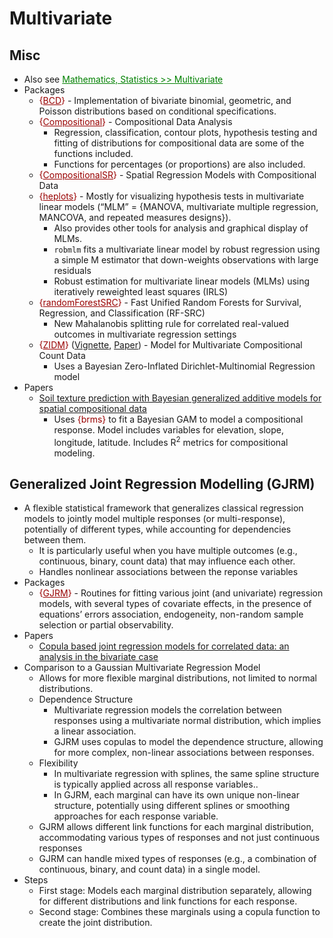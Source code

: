 # Multivariate {#sec-reg-multivar .unnumbered}

## Misc {#sec-reg-multivar-misc .unnumbered}

-   Also see [Mathematics, Statistics \>\> Multivariate](mathematics-statistics.qmd#sec-math-statc-desc-multiv){style="color: green"}
-   Packages
    -   [{]{style="color: #990000"}[BCD](https://cran.r-project.org/web/packages/BCD/index.html){style="color: #990000"}[}]{style="color: #990000"} - Implementation of bivariate binomial, geometric, and Poisson distributions based on conditional specifications.
    -   [{]{style="color: #990000"}[Compositional](https://cran.r-project.org/web/packages/Compositional/index.html){style="color: #990000"}[}]{style="color: #990000"} - Compositional Data Analysis
        -   Regression, classification, contour plots, hypothesis testing and fitting of distributions for compositional data are some of the functions included.
        -   Functions for percentages (or proportions) are also included.
    -   [{]{style="color: #990000"}[CompositionalSR](https://cran.r-project.org/web/packages/CompositionalSR/index.html){style="color: #990000"}[}]{style="color: #990000"} - Spatial Regression Models with Compositional Data
    -   [{]{style="color: #990000"}[heplots](https://friendly.github.io/heplots/){style="color: #990000"}[}]{style="color: #990000"} - Mostly for visualizing hypothesis tests in multivariate linear models (“MLM” = {MANOVA, multivariate multiple regression, MANCOVA, and repeated measures designs}).
        -   Also provides other tools for analysis and graphical display of MLMs.
        -   `robmlm` fits a multivariate linear model by robust regression using a simple M estimator that down-weights observations with large residuals
        -   Robust estimation for multivariate linear models (MLMs) using iteratively reweighted least squares (IRLS)
    -   [{]{style="color: #990000"}[randomForestSRC](https://www.randomforestsrc.org/){style="color: #990000"}[}]{style="color: #990000"} - Fast Unified Random Forests for Survival, Regression, and Classification (RF-SRC)
        -   New Mahalanobis splitting rule for correlated real-valued outcomes in multivariate regression settings
    -   [{]{style="color: #990000"}[ZIDM](https://github.com/mkoslovsky/ZIDM){style="color: #990000"}[}]{style="color: #990000"} ([Vignette](https://github.com/mkoslovsky/ZIDM/blob/main/vignettes/ZIDM-vignette.pdf), [Paper](https://arxiv.org/abs/2302.12283)) - Model for Multivariate Compositional Count Data
        -   Uses a Bayesian Zero-Inflated Dirichlet-Multinomial Regression model
-   Papers
    -   [Soil texture prediction with Bayesian generalized additive models for spatial compositional data](https://arxiv.org/abs/2508.07708)
        -   Uses [{brms}]{style="color: #990000"} to fit a Bayesian GAM to model a compositional response. Model includes variables for elevation, slope, longitude, latitude. Includes R^2^ metrics for compositional modeling.

## Generalized Joint Regression Modelling (GJRM) {#sec-reg-multivar-gjrm .unnumbered}

-   A flexible statistical framework that generalizes classical regression models to jointly model multiple responses (or multi-response), potentially of different types, while accounting for dependencies between them.
    -   It is particularly useful when you have multiple outcomes (e.g., continuous, binary, count data) that may influence each other.
    -   Handles nonlinear associations between the reponse variables
-   Packages
    -   [{]{style="color: #990000"}[GJRM](https://cran.r-project.org/web/packages/GJRM/index.html){style="color: #990000"}[}]{style="color: #990000"} - Routines for fitting various joint (and univariate) regression models, with several types of covariate effects, in the presence of equations' errors association, endogeneity, non-random sample selection or partial observability.
-   Papers
    -   [Copula based joint regression models for correlated data: an analysis in the bivariate case](https://arxiv.org/abs/2410.11892)
-   Comparison to a Gaussian Multivariate Regression Model
    -   Allows for more flexible marginal distributions, not limited to normal distributions.
    -   Dependence Structure
        -   Multivariate regression models the correlation between responses using a multivariate normal distribution, which implies a linear association.
        -   GJRM uses copulas to model the dependence structure, allowing for more complex, non-linear associations between responses.
    -   Flexibility
        -   In multivariate regression with splines, the same spline structure is typically applied across all response variables..
        -   In GJRM, each marginal can have its own unique non-linear structure, potentially using different splines or smoothing approaches for each response variable.
    -   GJRM allows different link functions for each marginal distribution, accommodating various types of responses and not just continuous responses
    -   GJRM can handle mixed types of responses (e.g., a combination of continuous, binary, and count data) in a single model.
-   Steps
    -   First stage: Models each marginal distribution separately, allowing for different distributions and link functions for each response.
    -   Second stage: Combines these marginals using a copula function to create the joint distribution.
